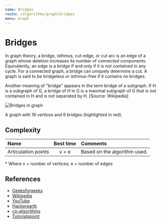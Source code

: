 ```yaml
---
name: Bridges
route: /algorithms/graph/bridges
menu: Graph
---
```


# Bridges

In graph theory, a bridge, isthmus, cut-edge, or cut arc is an edge of a graph
whose deletion increases its number of connected components. Equivalently, an
edge is a bridge if and only if it is not contained in any cycle. For a
connected graph, a bridge can uniquely determine a cut. A graph is said to be
bridgeless or isthmus-free if it contains no bridges.

Another meaning of "bridge" appears in the term bridge of a subgraph. If H is a
subgraph of G, a bridge of H in G is a maximal subgraph of G that is not
contained in H and is not separated by H. [Source: Wikipedia]

![Bridges in graph](https://upload.wikimedia.org/wikipedia/commons/d/df/Graph_cut_edges.svg)

A graph with 16 vertices and 6 bridges (highlighted in red).

## Complexity

| Name                | Best time | Comments                     |
| :------------------ | :-------: | :--------------------------- |
| Articulation points |   v + e   | Based on the algorithm used. |

\* Where v = number of vertices; e = number of edges

## References

- [Geeksforgeeks](https://www.geeksforgeeks.org/bridge-in-a-graph/)
- [Wikipedia](<https://en.wikipedia.org/wiki/Bridge_(graph_theory)>)
- [YouTube](https://www.youtube.com/watch?v=thLQYBlz2DM&ab_channel=GeeksforGeeks)
- [Hackerearth](https://www.hackerearth.com/practice/algorithms/graphs/articulation-points-and-bridges/tutorial/)
- [cp-algorithms](https://cp-algorithms.com/graph/bridge-searching.html)
- [Tutorialspoint](https://www.tutorialspoint.com/Bridges-in-a-Graph)
